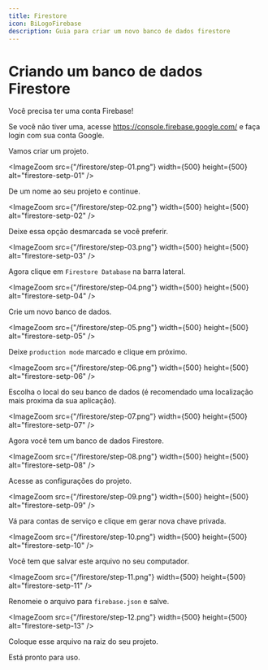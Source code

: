 ```yaml
---
title: Firestore
icon: BiLogoFirebase
description: Guia para criar um novo banco de dados firestore
---
```


# Criando um banco de dados Firestore

Você precisa ter uma conta Firebase!

Se você não tiver uma, acesse https://console.firebase.google.com/ e faça login com sua conta Google. 

Vamos criar um projeto.

<ImageZoom src={"/firestore/step-01.png"} width={500} height={500} alt="firestore-setp-01" />

De um nome ao seu projeto e continue.

<ImageZoom src={"/firestore/step-02.png"} width={500} height={500} alt="firestore-setp-02" />

Deixe essa opção desmarcada se você preferir.

<ImageZoom src={"/firestore/step-03.png"} width={500} height={500} alt="firestore-setp-03" />

Agora clique em `Firestore Database` na barra lateral.

<ImageZoom src={"/firestore/step-04.png"} width={500} height={500} alt="firestore-setp-04" />

Crie um novo banco de dados.

<ImageZoom src={"/firestore/step-05.png"} width={500} height={500} alt="firestore-setp-05" />

Deixe `production mode` marcado e clique em próximo.

<ImageZoom src={"/firestore/step-06.png"} width={500} height={500} alt="firestore-setp-06" />

Escolha o local do seu banco de dados (é recomendado uma localização mais proxima da sua aplicação).

<ImageZoom src={"/firestore/step-07.png"} width={500} height={500} alt="firestore-setp-07" />

Agora você tem um banco de dados Firestore.

<ImageZoom src={"/firestore/step-08.png"} width={500} height={500} alt="firestore-setp-08" />

Acesse as configurações do projeto.

<ImageZoom src={"/firestore/step-09.png"} width={500} height={500} alt="firestore-setp-09" />

Vá para contas de serviço e clique em gerar nova chave privada.

<ImageZoom src={"/firestore/step-10.png"} width={500} height={500} alt="firestore-setp-10" />

Você tem que salvar este arquivo no seu computador.

<ImageZoom src={"/firestore/step-11.png"} width={500} height={500} alt="firestore-setp-11" />

Renomeie o arquivo para `firebase.json` e salve.

<ImageZoom src={"/firestore/step-12.png"} width={500} height={500} alt="firestore-setp-13" />

Coloque esse arquivo na raiz do seu projeto.

Está pronto para uso.